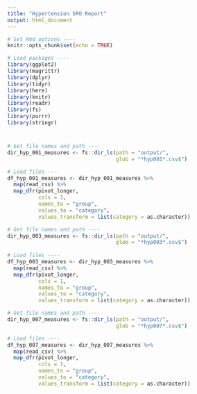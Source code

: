 ```yaml
---
title: "Hypertension SRO Report"
output: html_document
---
```


```r
# Set Rmd options ----
knitr::opts_chunk$set(echo = TRUE)

# Load packages ----
library(ggplot2)
library(magrittr)
library(dplyr)
library(tidyr)
library(here)
library(knitr)
library(readr)
library(fs)
library(purrr)
library(stringr)
```

# 
```r
# Get file names and path ----
dir_hyp_001_measures <- fs::dir_ls(path = "output/",
                                   glob = "*hyp001*.csv$")

# Load files ----
df_hyp_001_measures <- dir_hyp_001_measures %>%
  map(read_csv) %>%
  map_dfr(pivot_longer,
          cols = 1,
          names_to = "group",
          values_to = "category",
          values_transform = list(category = as.character))

# Get file names and path ----
dir_hyp_003_measures <- fs::dir_ls(path = "output/",
                                   glob = "*hyp003*.csv$")
                                   
# Load files ----
df_hyp_003_measures <- dir_hyp_003_measures %>%
  map(read_csv) %>%
  map_dfr(pivot_longer,
          cols = 1,
          names_to = "group",
          values_to = "category",
          values_transform = list(category = as.character))

# Get file names and path ----
dir_hyp_007_measures <- fs::dir_ls(path = "output/",
                                   glob = "*hyp007*.csv$")

# Load files ----
df_hyp_007_measures <- dir_hyp_007_measures %>%
  map(read_csv) %>%
  map_dfr(pivot_longer,
          cols = 1,
          names_to = "group",
          values_to = "category",
          values_transform = list(category = as.character))
```

